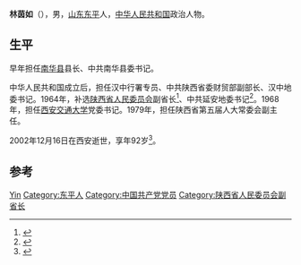 '''林茵如'''（{{bd|1910年||2002年|12月16日}}），男，[[山东|山东]][[东平|东平]]人，[[中华人民共和国|中华人民共和国]]政治人物。

== 生平 ==
早年担任[[南华县|南华县]]县长、中共南华县委书记。

中华人民共和国成立后，担任汉中行署专员、中共陕西省委财贸部副部长、汉中地委书记。1964年，补选[[陕西省人民委员会|陕西省人民委员会]]副省长<ref name="组织部党史研究室2003">{{cite book|author1=中共陕西省委 (Xi'an Shi, China). 组织部|author2=中共陕西省委 (Xi'an Shi, China). 党史研究室|title=中国共产党陕西省组织史资料/第二卷/ 1987.11~1993.5|url=http://books.google.com/books?id=fXsPAQAAMAAJ|year=2003|publisher=陕西人民出版社|page=997}}</ref>、中共延安地委书记<ref name="汉中市军事志编纂委员会2002">{{cite book|author=汉中市军事志编纂委员会|title=汉中市军事志|url=http://books.google.com/books?id=__A1AAAAMAAJ|year=2002|publisher=陕西人民出版社|pages=108–109}}</ref>。1968年，担任[[西安交通大学|西安交通大学]]党委书记。1979年，担任陕西省第五届人大常委会副主任。

2002年12月16日在西安逝世，享年92岁<ref>{{cite book|title=陕西省志 人民代表大会志|url=http://books.google.com/books?id=1Vl0AAAAIAAJ|year=1994|publisher=陕西人民出版社|page=138}}</ref>。

== 参考 ==
{{reflist}}

{{西安交通大学}}

{{Authority control}}
{{DEFAULTSORT:Lin}}
[[Category:林姓|Yin]]
[[Category:东平人|Category:东平人]]
[[Category:中国共产党党员|Category:中国共产党党员]]
[[Category:陕西省人民委员会副省长|Category:陕西省人民委员会副省长]]

{{中国政治人物小作品}}